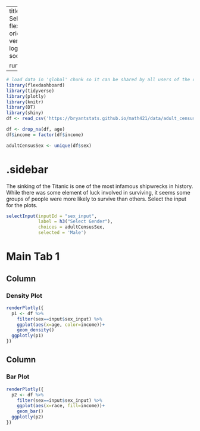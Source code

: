 
---
title: "Adult Census - SelectInput"
output: 
  flexdashboard::flex_dashboard:
    orientation: columns
    vertical_layout: fill
    logo: logo.png
    source_code: embed
    social: menu

runtime: shiny
---

```r
# load data in 'global' chunk so it can be shared by all users of the dashboard
library(flexdashboard)
library(tidyverse)
library(plotly)
library(knitr)
library(DT)
library(shiny)
df <- read_csv('https://bryantstats.github.io/math421/data/adult_census_missing.csv')

```

```r
df <- drop_na(df, age) 
df$income = factor(df$income)

adultCensusSex <- unique(df$sex)
```


{.sidebar}
=======================================================================

The sinking of the Titanic is one of the most infamous shipwrecks in history. While there was some element of luck involved in surviving, it seems some groups of people were more likely to survive than others.  Select the input for the plots. 

```r
selectInput(inputId = "sex_input", 
            label = h3("Select Gender"),
            choices = adultCensusSex, 
            selected = 'Male')
```

Main Tab 1
=======================================================================

Column {data-width=500}
-----------------------------------------------------------------------

### Density Plot

```r
renderPlotly({
  p1 <- df %>% 
    filter(sex==input$sex_input) %>% 
    ggplot(aes(x=age, color=income))+
    geom_density()
  ggplotly(p1)
})
```

Column {data-width=500}
-----------------------------------------------------------------------

### Bar Plot

```r
renderPlotly({
  p2 <- df %>% 
    filter(sex==input$sex_input) %>% 
    ggplot(aes(x=race, fill=income))+
    geom_bar()
  ggplotly(p2)
})
```
